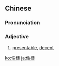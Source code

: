 ==Chinese==
{{zh-forms|s=像样}}

===Pronunciation===
{{zh-pron
|m=xiàngyàng
|c=zoeng6 joeng6-2
|h=pfs=chhiong-yong
|mn=qz:chhiǔⁿ-iūⁿ/xm:chhiūⁿ-iūⁿ/zz:chhiōⁿ-iōⁿ
|cat=a
}}

===Adjective===
{{zh-adj}}

# [[presentable]], [[decent]]

{{zh-cat|Advanced}}

[[ko:像樣]]
[[ja:像樣]]